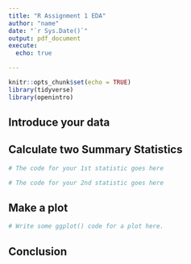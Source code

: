 ```yaml
---
title: "R Assignment 1 EDA"
author: "name"
date: "`r Sys.Date()`"
output: pdf_document
execute: 
  echo: true

---
```


```r
knitr::opts_chunk$set(echo = TRUE)
library(tidyverse)
library(openintro)
```

## Introduce your data


## Calculate two Summary Statistics

```r
# The code for your 1st statistic goes here

```

```r
# The code for your 2nd statistic goes here

```

## Make a plot

```r
# Write some ggplot() code for a plot here. 

```

## Conclusion

